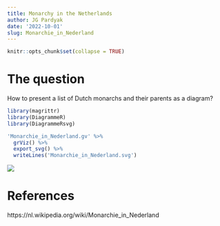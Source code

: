 ```yaml
---
title: Monarchy in the Netherlands
author: JG Pardyak
date: '2022-10-01'
slug: Monarchie_in_Nederland
---
```


```r
knitr::opts_chunk$set(collapse = TRUE)
```

# The question

How to present a list of Dutch monarchs and their parents as a diagram?


```r
library(magrittr)
library(DiagrammeR)
library(DiagrammeRsvg)

'Monarchie_in_Nederland.gv' %>%
  grViz() %>%
  export_svg() %>%
  writeLines('Monarchie_in_Nederland.svg')

```


![](Monarchie_in_Nederland.svg)

# References

https://nl.wikipedia.org/wiki/Monarchie_in_Nederland